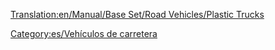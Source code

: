 [[Translation:en/Manual/Base Set/Road Vehicles/Plastic Trucks]]

{{es/Vehículo de carretera|nombre    = Camión de plástico MightyMover
  |imagen    = en/MightyMover plastic.png
  |precio    = 9.596 € (4.798 £)
  |velocidad = 48 km/h
  |coste     = 842 € (421 £)
  |diseño    = 1935
  |duración  = 15
  |capacidad = 17.000 litros de plástico
}}
{{es/Vehículo de carretera|nombre    = Camión de plástico Powernaught
  |imagen    = en/Powernaught plastic.png
  |precio    = 12.058 € (6.029 £)
  |velocidad = 88 km/h
  |coste     = 1.574 € (787 £)
  |diseño    = 1977
  |duración  = 15
  |capacidad = 19.000 litros de plástico
}}
{{es/Vehículo de carretera|nombre    = Camión de plástico Wizzowow
  |imagen    = en/Wizzowow plastic.png
  |precio    = 12.878 € (6.439 £)
  |velocidad = 112 km/h
  |coste     = 2.250 € (1.125 £)
  |diseño    = 2011
  |duración  = 15
  |capacidad = 22.000 litros de plástico
}}

[[Category:es/Vehículos de carretera]]